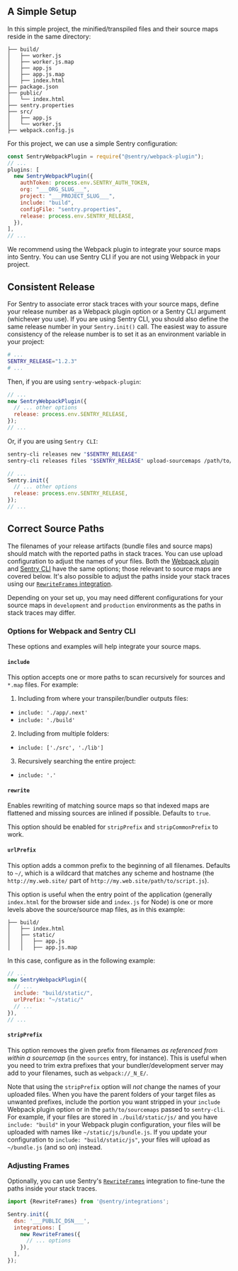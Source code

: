 ## A Simple Setup

In this simple project, the minified/transpiled files and their source maps reside in the same directory:

```{tabTitle: Project Structure}
├── build/
│   ├── worker.js
│   ├── worker.js.map
│   ├── app.js
│   ├── app.js.map
│   ├── index.html
├── package.json
├── public/
│   └── index.html
├── sentry.properties
├── src/
│   ├── app.js
│   └── worker.js
├── webpack.config.js
```

For this project, we can use a simple Sentry configuration:

```javascript {tabTitle: webpack.config.js}
const SentryWebpackPlugin = require("@sentry/webpack-plugin");
// ...
plugins: [
  new SentryWebpackPlugin({
    authToken: process.env.SENTRY_AUTH_TOKEN,
    org: "___ORG_SLUG___",
    project: "___PROJECT_SLUG___",
    include: "build",
    configFile: "sentry.properties",
    release: process.env.SENTRY_RELEASE,
  }),
],
// ...
```

We recommend using the Webpack plugin to integrate your source maps into Sentry. You can use Sentry CLI if you are not using Webpack in your project.

## Consistent Release

For Sentry to associate error stack traces with your source maps, define your release number as a Webpack plugin option or a Sentry CLI argument (whichever you use). If you are using Sentry CLI, you should also define the same release number in your `Sentry.init()` call. The easiest way to assure consistency of the release number is to set it as an environment variable in your project:

```bash {tabTitle:.env}
# ...
SENTRY_RELEASE="1.2.3"
# ...
```

Then, if you are using `sentry-webpack-plugin`:

```javascript {tabTitle: webpack.config.js}
// ...
new SentryWebpackPlugin({
  // ... other options
  release: process.env.SENTRY_RELEASE,
});
// ...
```

Or, if you are using `Sentry CLI`:

```bash
sentry-cli releases new "$SENTRY_RELEASE"
sentry-cli releases files "$SENTRY_RELEASE" upload-sourcemaps /path/to/sourcemaps
```

```javascript {tabTitle: index.js}
// ...
Sentry.init({
  // ... other options
  release: process.env.SENTRY_RELEASE,
});
// ...
```

## Correct Source Paths

The filenames of your release artifacts (bundle files and source maps) should match with the reported paths in stack traces. You can use upload configuration to adjust the names of your files. Both the [Webpack plugin](https://github.com/getsentry/sentry-webpack-plugin#options) and [Sentry CLI](/product/cli/releases/#sentry-cli-sourcemaps) have the same options; those relevant to source maps are covered below. It's also possible to adjust the paths inside your stack traces using our [`RewriteFrames` integration](/platforms/javascript/configuration/integrations/plugin/#rewriteframes).

<Note>

Depending on your set up, you may need different configurations for your source maps in `development` and `production` environments as the paths in stack traces may differ.

</Note>

### Options for Webpack and Sentry CLI

These options and examples will help integrate your source maps.

#### `include`

This option accepts one or more paths to scan recursively for sources and `*.map` files. For example:

1. Including from where your transpiler/bundler outputs files:

- `include: './app/.next'`
- `include: './build'`

2. Including from multiple folders:

- `include: ['./src', './lib']`

3. Recursively searching the entire project:

- `include: '.'`

#### `rewrite`

Enables rewriting of matching source maps so that indexed maps are flattened and missing sources are inlined if possible. Defaults to `true`.

This option should be enabled for `stripPrefix` and `stripCommonPrefix` to work.

#### `urlPrefix`

This option adds a common prefix to the beginning of all filenames. Defaults to `~/`, which is a wildcard that matches any scheme and hostname (the `http://my.web.site/` part of `http://my.web.site/path/to/script.js`).

This option is useful when the entry point of the application (generally `index.html` for the browser side and `index.js` for Node) is one or more levels above the source/source map files, as in this example:

```{tabTitle: Target Folder Structure}
├── build/
│   ├── index.html
│   ├── static/
│   │   ├── app.js
│   │   ├── app.js.map
```

In this case, configure as in the following example:

```javascript {tabTitle: webpack.config.js}
// ...
new SentryWebpackPlugin({
  // ...
  include: "build/static/",
  urlPrefix: "~/static/"
  // ...
}),
// ...
```

#### `stripPrefix`

This option removes the given prefix from filenames _as referenced from within a sourcemap_ (in the `sources` entry, for instance). This is useful when you need to trim extra prefixes that your bundler/development server may add to your filenames, such as `webpack://_N_E/`.

Note that using the `stripPrefix` option will _not_ change the names of your uploaded files. When you have the parent folders of your target files as unwanted prefixes, include the portion you want stripped in your `include` Webpack plugin option or in the `path/to/sourcemaps` passed to `sentry-cli`. For example, if your files are stored in `./build/static/js/` and you have `include: "build"` in your Webpack plugin configuration, your files will be uploaded with names like `~/static/js/bundle.js`. If you update your configuration to `include: "build/static/js"`, your files will upload as `~/bundle.js` (and so on) instead.

### Adjusting Frames

Optionally, you can use Sentry's [`RewriteFrames`](/platforms/javascript/configuration/integrations/plugin/#rewriteframes) integration to fine-tune the paths inside your stack traces.

```javascript
import {RewriteFrames} from '@sentry/integrations';

Sentry.init({
  dsn: '___PUBLIC_DSN___',
  integrations: [
    new RewriteFrames({
      // ... options
    }),
  ],
});
```
